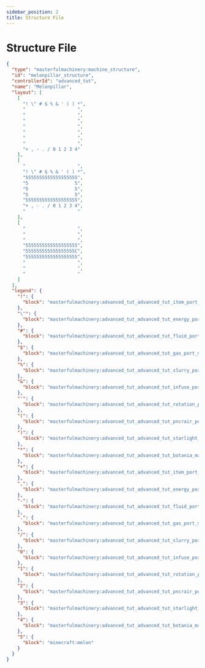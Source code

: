 ```yaml
---
sidebar_position: 2
title: Structure File
---
```


# Structure File

```json
{
  "type": "masterfulmachinery:machine_structure",
  "id": "melonpillar_structure",
  "controllerId": "advanced_tut",
  "name": "Melonpillar",
  "layout": [
    [
      "! \" # $ % & ' ( ) *",
      "                   ",
      "                   ",
      "                   ",
      "                   ",
      "                   ",
      "                   ",
      "                   ",
      "+ , - . / 0 1 2 3 4"
    ],
    [
      "                   ",
      "! \" # $ % & ' ( ) *",
      "5555555555555555555",
      "5                 5",
      "5                 5",
      "5                 5",
      "5555555555555555555",
      "+ , - . / 0 1 2 3 4",
      "                   "
    ],
    [
      "                   ",
      "                   ",
      "                   ",
      "5555555555555555555",
      "555555555555555555C",
      "5555555555555555555",
      "                   ",
      "                   ",
      "                   "
    ]
  ],
  "legend": {
    "!": {
      "block": "masterfulmachinery:advanced_tut_advanced_tut_item_port_items_output"
    },
    "\"": {
      "block": "masterfulmachinery:advanced_tut_advanced_tut_energy_port_energy_output"
    },
    "#": {
      "block": "masterfulmachinery:advanced_tut_advanced_tut_fluid_port_fluids_output"
    },
    "$": {
      "block": "masterfulmachinery:advanced_tut_advanced_tut_gas_port_mekanism_gas_output"
    },
    "%": {
      "block": "masterfulmachinery:advanced_tut_advanced_tut_slurry_port_mekanism_slurry_output"
    },
    "&": {
      "block": "masterfulmachinery:advanced_tut_advanced_tut_infuse_port_mekanism_infuse_output"
    },
    "'": {
      "block": "masterfulmachinery:advanced_tut_advanced_tut_rotation_port_create_rotation_output"
    },
    "(": {
      "block": "masterfulmachinery:advanced_tut_advanced_tut_pncrair_port_pncr_pressure_output"
    },
    ")": {
      "block": "masterfulmachinery:advanced_tut_advanced_tut_starlight_port_astral_starlight_output"
    },
    "*": {
      "block": "masterfulmachinery:advanced_tut_advanced_tut_botania_mana_port_botania_mana_output"
    },
    "+": {
      "block": "masterfulmachinery:advanced_tut_advanced_tut_item_port_items_input"
    },
    ",": {
      "block": "masterfulmachinery:advanced_tut_advanced_tut_energy_port_energy_input"
    },
    "-": {
      "block": "masterfulmachinery:advanced_tut_advanced_tut_fluid_port_fluids_input"
    },
    ".": {
      "block": "masterfulmachinery:advanced_tut_advanced_tut_gas_port_mekanism_gas_input"
    },
    "/": {
      "block": "masterfulmachinery:advanced_tut_advanced_tut_slurry_port_mekanism_slurry_input"
    },
    "0": {
      "block": "masterfulmachinery:advanced_tut_advanced_tut_infuse_port_mekanism_infuse_input"
    },
    "1": {
      "block": "masterfulmachinery:advanced_tut_advanced_tut_rotation_port_create_rotation_input"
    },
    "2": {
      "block": "masterfulmachinery:advanced_tut_advanced_tut_pncrair_port_pncr_pressure_input"
    },
    "3": {
      "block": "masterfulmachinery:advanced_tut_advanced_tut_starlight_port_astral_starlight_input"
    },
    "4": {
      "block": "masterfulmachinery:advanced_tut_advanced_tut_botania_mana_port_botania_mana_input"
    },
    "5": {
      "block": "minecraft:melon"
    }
  }
}
```